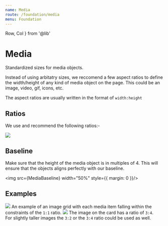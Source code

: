 ```yaml
---
name: Media
route: /foundation/media
menu: Foundation
---
```


  Row,
  Col
} from '@lib'



# Media

Standardized sizes for media objects.

Instead of using arbitatry sizes, we reccomend a few aspect ratios to define the width/height of any kind of media object on the page. This could be an image, video, gif, icons, etc.

The aspect ratios are usually written in the format of `width:height`

## Ratios

We use and recommend the following ratios:-

<Image src={MediaRatios} />

## Baseline

Make sure that the height of the media object is in multiples of 4. This will ensure that the objects aligns perfectly with our baseline.

<img src={MediaBaseline} width="50%" style={{ margin: 0 }}/>

## Examples

<Row className="mt-40 mb-60">
  <Col span={24}>
    <img src={MediaGrid} />
  </Col>
  <Col span={24} className="mt-12">
    <span className="fs-body-2 lh-copy mb-8 d-block">
      An example of an image grid with each media item falling within the constraints of the <code>1:1</code> ratio.
    </span>
  </Col>
</Row>




<Row className="my-40">
  <Col>
    <img src={MediaCard} />
  </Col>
  <Col offset={1}>
    <span className="fs-body-2 lh-copy mb-8 d-block">
      The image on the card has a ratio of <code>3:4</code>.
    </span>
    <br />
    <span className="fs-body-2 lh-copy d-block">
      For slightly taller images the <code>3:2</code> or the <code>3:4</code> ratio could be used as well.
    </span>
  </Col>
</Row>